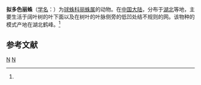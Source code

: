 {{Speciesbox
| taxon = Chrysso subrapulum
| binomial_authority = (Zhu, 1998)<ref name='id13003'>{{cite web| url =http://www.bioinfo.cn/db05/BjdwSpecies.php?action=view&id=13003| title =拟多色丽蛛| work =《中国动物物种编目数据库》| publisher =中国科学院微生物研究所| author =中国科学院动物研究所| accessdate =2009-04-28| deadurl =yes| archiveurl =https://web.archive.org/web/20160305031029/http://www.bioinfo.cn/db05/BjdwSpecies.php?action=view&id=13003| archivedate =2016-03-05}}</ref>
}}

'''拟多色丽蛛'''（[[学名|学名]]：{{lang|la|''Chrysso subrapulum''}}）为[[球蛛科|球蛛科]][[丽蛛属|丽蛛属]]的动物。在[[中国大陆|中国大陆]]，分布于[[湖北|湖北]]等地，主要生活于阔叶树的叶下面以及在树叶的叶脉侧旁的低凹处结不规则的网。该物种的模式产地在湖北鹤峰。<ref name='id13003'/>

== 参考文献 ==
{{reflist}}

{{taxonbar}}
[[Category:_1998年描述的动物|N]]
[[Category:丽蛛属|N]]